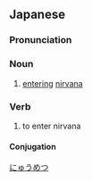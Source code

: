 ==Japanese==
{{ja-kanjitab|にゅう|めつ|yomi=o}}

===Pronunciation===
{{ja-pron|acc=h|y=go|にゅうめつ}}

===Noun===
{{ja-noun|にゅうめつ|hhira=にふめつ}}

# {{lb|ja|Buddhism|sort=にゅうめつ}} [[enter]]ing [[nirvana]]

===Verb===
{{ja-verb-suru|にゅうめつ|hhira=にふめつ}}

# {{lb|ja|Buddhism|sort=にゅうめつ}} to enter nirvana

====Conjugation====
{{ja-suru|にゅうめつ}}

[[Category:ja:Death|にゅうめつ]]